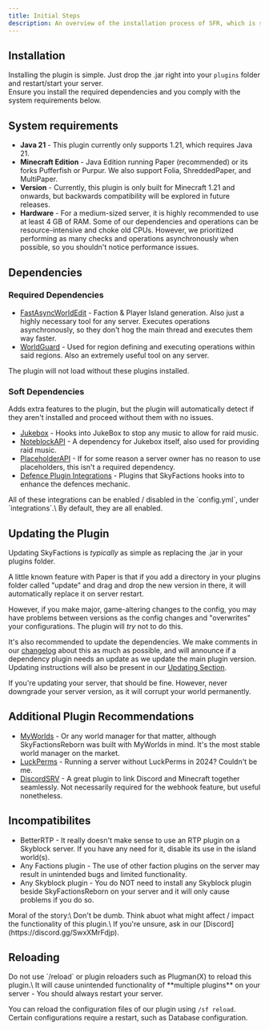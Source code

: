 ```yaml
---
title: Initial Steps
description: An overview of the installation process of SFR, which is similar to installing most plugins.
---
```


## Installation
Installing the plugin is simple. Just drop the .jar right into your `plugins` folder and restart/start your server.\
Ensure you install the required dependencies and you comply with the system requirements below.

## System requirements

* **Java 21** - This plugin currently only supports 1.21, which requires Java 21.
* **Minecraft Edition** - Java Edition running Paper (recommended) or its forks Pufferfish or Purpur. We also support Folia, ShreddedPaper, and MultiPaper.
* **Version** - Currently, this plugin is only built for Minecraft 1.21 and onwards, but backwards compatibility will be explored in future releases.
* **Hardware** - For a medium-sized server, it is highly recommended to use at least 4 GB of RAM. Some of our dependencies and operations can be resource-intensive and choke old CPUs. However, we prioritized performing as many checks and operations asynchronously when possible, so you shouldn't notice performance issues.

## Dependencies

### Required Dependencies
* [FastAsyncWorldEdit](https://github.com/IntellectualSites/FastAsyncWorldEdit/) - Faction & Player Island generation. Also just a highly necessary tool for any server. Executes operations asynchronously, so they don't hog the main thread and executes them way faster.
* [WorldGuard](https://github.com/EngineHub/WorldGuard) - Used for region defining and executing operations within said regions. Also an extremely useful tool on any server.

<Callout type="warn" title="Note">
  The plugin will not load without these plugins installed.
</Callout>

### Soft Dependencies
Adds extra features to the plugin, but the plugin will automatically detect if they aren't installed and proceed without them with no issues.

* [Jukebox](https://github.com/SkytAsul/JukeBox) - Hooks into JukeBox to stop any music to allow for raid music.
* [NoteblockAPI](https://github.com/koca2000/NoteBlockAPI) - A dependency for Jukebox itself, also used for providing raid music.
* [PlaceholderAPI](https://www.spigotmc.org/resources/placeholderapi.6245/) - If for some reason a server owner has no reason to use placeholders, this isn't a required dependency.
* [Defence Plugin Integrations](../mechanics/defences/integrations) - Plugins that SkyFactions hooks into to enhance the defences mechanic.

<Callout type="info" title="Note">
  All of these integrations can be enabled / disabled in the `config.yml`, under `integrations`.\
  By default, they are all enabled.
</Callout>

## Updating the Plugin

Updating SkyFactions is _typically_ as simple as replacing the .jar in your plugins folder.

<Callout type="info" title="Hint">
  A little known feature with Paper is that if you add a directory in your plugins folder called "update" and drag and drop the new version in there, 
  it will automatically replace it on server restart.

  However, if you make major, game-altering changes to the config, you may have problems between versions as the config changes and "overwrites" your configurations. The plugin will _try_ not to do this.
</Callout>

It's also recommended to update the dependencies. We make comments in our [changelog](https://discord.com/channels/1252801398601420852/1253064708530110484) about this as much as possible, and will announce if a dependency plugin needs an update as we update the main plugin version.
Updating instructions will also be present in our [Updating Section](/docs/skyfactions/updating).

If you're updating your server, that should be fine. However, never downgrade your server version, as it will corrupt your world permanently.

## Additional Plugin Recommendations
* [MyWorlds](https://github.com/bergerhealer/MyWorlds) - Or any world manager for that matter, although SkyFactionsReborn was built with MyWorlds in mind. It's the most stable world manager on the market.
* [LuckPerms](https://luckperms.net/download) - Running a server without LuckPerms in 2024? Couldn't be me.
* [DiscordSRV](https://github.com/DiscordSRV/DiscordSRV) - A great plugin to link Discord and Minecraft together seamlessly. Not necessarily required for the webhook feature, but useful nonetheless.

## Incompatibilites

* BetterRTP - It really doesn't make sense to use an RTP plugin on a Skyblock server. If you have any need for it, disable its use in the island world(s).
* Any Factions plugin - The use of other faction plugins on the server may result in unintended bugs and limited functionality.
* Any Skyblock plugin - You do NOT need to install any Skyblock plugin beside SkyFactionsReborn on your server and it will only cause problems if you do so.

<Callout type="info" title="Tip">
  Moral of the story:\
  Don't be dumb. Think abuot what might affect / impact the functionality of this plugin.\
  If you're unsure, ask in our [Discord](https://discord.gg/SwxXMrFdjp).
</Callout>

## Reloading

<Callout type="warn" title="Caution!">
  Do not use `/reload` or plugin reloaders such as Plugman(X) to reload this plugin.\
  It will cause unintended functionality of **multiple plugins** on your server - You should always restart your server.

  You can reload the configuration files of our plugin using `/sf reload`.\
  Certain configurations require a restart, such as Database configuration.
</Callout>